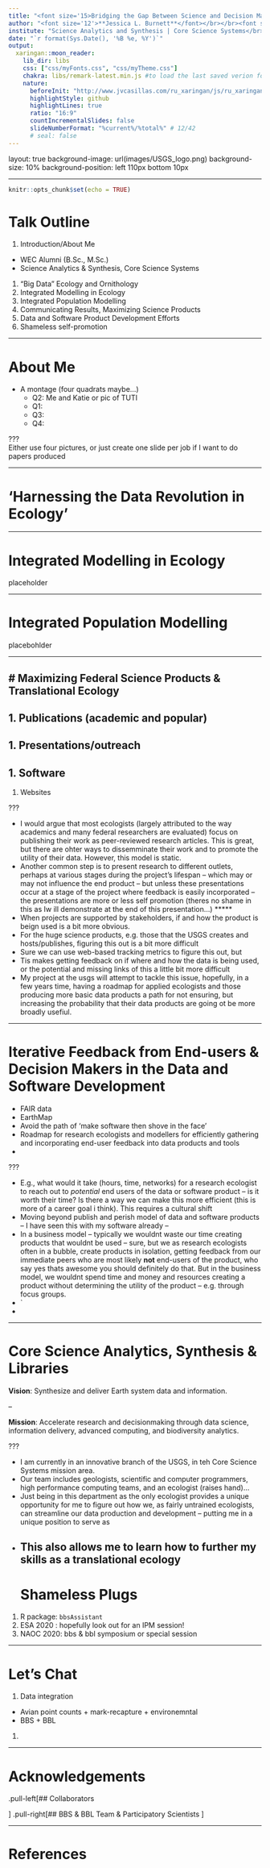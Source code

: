```yaml
---
title: "<font size='15>Bridging the Gap Between Science and Decision Making through Software Development and Data Integration</font>"
author: "<font size='12'>**Jessica L. Burnett**</font></br></br><font size='6'>Research Ecologist, Mendenhall Postdoctoral Fellow</font>"
institute: "Science Analytics and Synthesis | Core Science Systems</br>U.S. Geological Survey, Lakewood CO"
date: "`r format(Sys.Date(), '%B %e, %Y')`"
output:
  xaringan::moon_reader:
    lib_dir: libs
    css: ["css/myFonts.css", "css/myTheme.css"]
    chakra: libs/remark-latest.min.js #to load the last saved verion for offline use
    nature:
      beforeInit: "http://www.jvcasillas.com/ru_xaringan/js/ru_xaringan.js"
      highlightStyle: github
      highlightLines: true
      ratio: "16:9"
      countIncrementalSlides: false
      slideNumberFormat: "%current%/%total%" # 12/42 
      # seal: false
---
```


layout: true
background-image: url(images/USGS_logo.png)
background-size: 10%
background-position: left 110px bottom 10px 

---

```r
knitr::opts_chunk$set(echo = TRUE)
```

# Talk Outline 
1. Introduction/About Me
  - WEC Alumni (B.Sc., M.Sc.) <!-- i think this is important to cover as it has shaped my career and research interests, plus, its fun and might make a little bit more relatable. -->
  - Science Analytics & Synthesis, Core Science Systems
1. "Big Data" Ecology and Ornithology
1. Integrated Modelling in Ecology
1. Integrated Population Modelling
1. Communicating Results, Maximizing Science Products
1. Data and Software Product Development Efforts 
1. Shameless self-promotion <!-- shameless plugs, software, research -->


--- 

# About Me

- A montage (four quadrats maybe...)
  - Q2: Me and Katie or pic of TUTI 
  - Q1: 
  - Q3: 
  - Q4: 

???  
Either use four pictures, or just create one slide per job if I want to do papers produced

---

# 'Harnessing the Data Revolution in Ecology'

---


# Integrated Modelling in Ecology

placeholder 

---

# Integrated Population Modelling
placebohlder

---

# Maximizing Federal Science Products & Translational Ecology
--
1. Publications (academic and popular)
--
1. Presentations/outreach
--
1. Software
--
1. Websites


???

- I would argue that most ecologists (largely attributed to the way academics and many federal researchers are evaluated) focus on publishing their work as peer-reviewed research articles. This is great, but there are ohter ways to dissemminate their work and to promote the utility of their data. However, this model is static. 
- Another common step is to present research to different outlets, perhaps at various stages during the project's lifespan -- which may or may not influence the end product -- but unless these presentations occur at a stage of the project where feedback is easily incorporated -- the presentations are more or less self promotion (theres no shame in this as  Iw ill demonstrate at the end of this presentation...)
*****
- When projects are supported by stakeholders, if and how the product is beign used is a bit more obvious. 
- For the huge science products, e.g. those that the USGS creates and hosts/publishes, figuring this out is a bit more difficult
- Sure we can use web-based tracking metrics to figure this out, but 
- Tis makes getting feedback on if where and how the data is being used, or the potential and missing links of this a little bit more difficult
- My project at the usgs will attempt to tackle this issue, hopefully, in a few years time, having a roadmap for applied ecologists and those producing more basic data products a path for not ensuring, but increasing the probability that their data products are going ot be more broadly usefiul.

---

# Iterative Feedback from End-users & Decision Makers in the Data and Software Development
- FAIR data
- EarthMap
- Avoid the path of 'make software then shove in the face'
- Roadmap for research ecologists and modellers for efficiently gathering and incorporating end-user feedback into data products and tools
- 

???

- E.g., what would it take (hours, time, networks) for a research ecologist to reach out to *potential* end users of the data or software product -- is it worth their time? Is there a way we can make this more efficient (this is more of a career goal i think). This requires a cultural shift
- Moving beyond publish and perish model of data and software products -- I have seen this with my software already -- 
- In a business model -- typically we wouldnt waste our time creating products that wouldnt be used -- sure, but we as research ecologists often in a bubble, create products in isolation, getting feedback from our immediate peers who are most likely __not__ end-users of the product, who say yes thats awesome you should definitely do that. But in the business model, we wouldnt spend time and money and resources creating a product without determining the utility of the product -- e.g. through focus groups. 
- `
- 

---


# Core Science Analytics, Synthesis & Libraries
__Vision__: Synthesize and deliver Earth system data and information.

--

__Mission__: Accelerate research and decisionmaking through data science, information delivery, advanced computing, and biodiversity analytics.

???

- I am currently in an innovative branch of the USGS, in teh Core Science Systems mission area. 
- Our team includes geologists, scientific and computer programmers, high performance computing teams, and an ecologist (raises hand)...
- Just being in this department as the only ecologist provides a unique opportunity for me to figure out how we, as fairly untrained ecologists, can streamline our data production and development -- putting me in a unique position to serve as 
- This also allows me to learn how to further my skills as a translational ecology
---
# Shameless Plugs
1. R package: `bbsAssistant`  
1. ESA 2020 : hopefully look out for an IPM session!
1. NAOC 2020: bbs & bbl symposium or special session

---

# Let's Chat

1. Data integration
  - Avian point counts + mark-recapture  + environemntal
  - BBS + BBL
1. 

---

# Acknowledgements

.pull-left[## Collaborators

]
.pull-right[## BBS & BBL Team & Participatory Scientists 
]

---

# References


